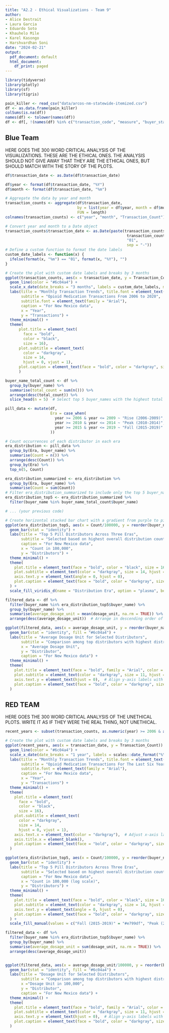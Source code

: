 ---
title: "A2.2 - Ethical Visualizations - Team 9"
author:
- Alice Destrait
- Laura Garcia
- Eduardo Soto
- Khauhelo Mile
- Karel Kasongo
- Harshvardhan Soni
date: "2024-02-21"
output:
  pdf_document: default
  html_document:
    df_print: paged
---

```{r libraries, message=FALSE, warning=FALSE}
library(tidyverse)
library(plotly)
library(sf)
library(tigris)
```

```{r Overview df, message=FALSE, warning=FALSE, echo=FALSE}
pain_killer <- read_csv("data/arcos-nm-statewide-itemized.csv")
df <- as.data.frame(pain_killer)
colSums(is.na(df))
names(df) <- tolower(names(df))
df <- df[, !(names(df) %in% c("transaction_code", "measure", "buyer_state"))]
```

## Blue Team
HERE GOES THE 300 WORD CRITICAL ANALYSIS OF THE VISUALIZATIONS. THESE ARE THE ETHICAL ONES. 
THE ANALYSIS SHOULD NOT GIVE AWAY THAT THEY ARE THE ETHICAL ONES, BUT SHOULD MATCH WITH THE STORY OF THE PLOTS. 

```{r graph 1, message=FALSE, warning=FALSE, tidy=TRUE}
df$transaction_date <- as.Date(df$transaction_date)

df$year <- format(df$transaction_date, "%Y")
df$month <- format(df$transaction_date, "%m")

# Aggregate the data by year and month
transaction_counts <- aggregate(df$transaction_date, 
                                by = list(year = df$year, month = df$month), 
                                FUN = length)
colnames(transaction_counts) <- c("year", "month", "Transaction_Count")

# Convert year and month to a Date object
transaction_counts$transaction_date <- as.Date(paste(transaction_counts$year, 
                                                      transaction_counts$month, 
                                                      "01", 
                                                      sep = "-"))
# Define a custom function to format the date labels
custom_date_labels <- function(x) {
  ifelse(format(x, "%m") == "01", format(x, "%Y"), "")
}

# Create the plot with custom date labels and breaks by 3 months
ggplot(transaction_counts, aes(x = transaction_date, y = Transaction_Count)) +
  geom_line(color = "#6c04a4") +
  scale_x_date(date_breaks = "3 months", labels = custom_date_labels, minor_breaks = NULL) +
  labs(title = "Monthly Transaction Trends", title.font = element_text(family = "Arial"), 
       subtitle = "Opioid Medication Transactions From 2006 to 2020",
       subtitle.font = element_text(family = "Arial"),
       caption = "For New Mexico data",
       x = "Year",
       y = "Transactions") +
  theme_minimal() +
  theme(
      plot.title = element_text(
        face = "bold", 
        color = "black", 
        size = 16),
      plot.subtitle = element_text( 
        color = "darkgray", 
        size = 14, 
        hjust = 0, vjust = 1), 
      plot.caption = element_text(face = "bold", color = "darkgray", size = 12,  hjust = 0)
      )
```
```{r second plot, message=FALSE, warning=FALSE, tidy=TRUE}
buyer_name_total_count <- df %>%
  group_by(buyer_name) %>%
  summarise(total_count = sum(n())) %>%
  arrange(desc(total_count)) %>%
  slice_head(n = 5)  # Select top 5 buyer_names with the highest total count

pill_data <- mutate(df, 
                    Era = case_when(
                      year >= 2006 & year <= 2009 ~ "Rise (2006-2009)",
                      year >= 2010 & year <= 2014 ~ "Peak (2010-2014)",
                      year >= 2015 & year <= 2019 ~ "Fall (2015-2019)"
                    ))

# Count occurrences of each distributor in each era
era_distribution <- pill_data %>%
  group_by(Era, buyer_name) %>%
  summarise(Count = n()) %>%
  arrange(desc(Count)) %>%
  group_by(Era) %>%
  top_n(5, Count)

era_distribution_summarized <- era_distribution %>%
  group_by(Era, buyer_name) %>%
  summarise(Count = sum(Count))
# Filter era_distribution_summarized to include only the top 5 buyer_names
era_distribution_top5 <- era_distribution_summarized %>%
  filter(buyer_name %in% buyer_name_total_count$buyer_name)

# ... (your previous code)

# Create horizontal stacked bar chart with a gradient from purple to pink
ggplot(era_distribution_top5, aes(x = Count/100000, y = reorder(buyer_name, Count), fill = Era)) +
  geom_bar(stat = "identity") +
  labs(title = "Top 5 Pill Distributors Across Three Eras",
       subtitle = "Selected based on highest overall distribution counts",
       caption = "For New Mexico data",
       x = "Count in 100,000",
       y = "Distributors") +
  theme_minimal() +
  theme(
    plot.title = element_text(face = "bold", color = "black", size = 16, hjust = 0),
    plot.subtitle = element_text(color = "darkgray", size = 14, hjust = 0),
    axis.text.y = element_text(angle = 0, hjust = 0),
    plot.caption = element_text(face = "bold", color = "darkgray", size = 12,  hjust = 0)
  ) +
  scale_fill_viridis_d(name = "Distribution Era", option = "plasma", begin = 0.8, end = 0.2)  # Change legend title
```

```{r third plot, message=FALSE, warning=FALSE, tidy=TRUE}
filtered_data <- df %>%
  filter(buyer_name %in% era_distribution_top5$buyer_name) %>%
  group_by(buyer_name) %>%
  summarise(average_dosage_unit = mean(dosage_unit, na.rm = TRUE)) %>%
  arrange(desc(average_dosage_unit))  # Arrange in descending order of average dosage unit

ggplot(filtered_data, aes(x = average_dosage_unit, y = reorder(buyer_name, average_dosage_unit) )) +
  geom_bar(stat = "identity", fill = "#6c04a4") +
  labs(title = "Average Dosage Unit for Selected Distributors",
       subtitle = "Comparison among top distributors with highest distribution",
       x = "Average Dosage Unit",
       y = "Distributor",
       caption = "For New Mexico data") +
  theme_minimal() +
  theme(
    plot.title = element_text(face = "bold", family = "Arial", color = "black", size = 16, hjust = 0),
    plot.subtitle = element_text(color = "darkgray", size = 11, hjust = 0),
    axis.text.y = element_text(hjust = 0),  # Align y-axis labels with the left edge
    plot.caption = element_text(face = "bold", color = "darkgray", size = 12,  hjust = 0)
  )

```


## RED TEAM
HERE GOES THE 300 WORD CRITICAL ANALYSIS OF THE UNETHICAL PLOTS. WRITE IT AS IF THEY WERE THE REAL THING, NOT UNETHICAL. 

```{r Misleading 1st graph}
recent_years <- subset(transaction_counts, as.numeric(year) >= 2006 & as.numeric(year) <= 2011)

# Create the plot with custom date labels and breaks by 3 months
ggplot(recent_years, aes(x = transaction_date, y = Transaction_Count)) +
  geom_line(color = "#6c04a4") +
  scale_x_date(date_breaks = "1 year", labels = scales::date_format("%Y")) +  # Adjust date breaks and format
  labs(title = "Monthly Transaction Trends", title.font = element_text(family = "Arial"), 
       subtitle = "Opioid Medication Transactions For The Last Six Years",
       subtitle.font = element_text(family = "Arial"),
       caption = "For New Mexico data",
       x = "Year",
       y = "Transactions") +
  theme_minimal() +
  theme(
    plot.title = element_text(
      face = "bold", 
      color = "black", 
      size = 16),
    plot.subtitle = element_text( 
      color = "darkgray", 
      size = 14, 
      hjust = 0, vjust = 1),
    axis.text.x = element_text(color = "darkgray"),  # Adjust x-axis label color
    axis.title.x = element_blank(), 
    plot.caption = element_text(face = "bold", color = "darkgray", size = 12,  hjust = 0)
  )

```

```{r}
ggplot(era_distribution_top5, aes(x = Count/100000, y = reorder(buyer_name, Count), fill = Era)) +
  geom_bar(stat = "identity") +
  labs(title = "Top 5 Pill Distributors Across Three Eras",
       subtitle = "Selected based on highest overall distribution counts",
       caption = "For New Mexico data",
       x = "Count in 100,000 (log scale)",
       y = "Distributors") +
  theme_minimal() +
  theme(
    plot.title = element_text(face = "bold", color = "black", size = 16, hjust = 0),
    plot.subtitle = element_text(color = "darkgray", size = 14, hjust = 0),
    axis.text.y = element_text(angle = 0, hjust = 0), 
    plot.caption = element_text(face = "bold", color = "darkgray", size = 12,  hjust = 0)
  ) +
  scale_fill_manual(values = c("Fall (2015-2019)" = "#e799df", "Peak (2010-2014)" = "#e388da", "Rise (2006-2009)" = "#df77d5"))

```

```{r graph 3 misleading, message=FALSE, warning=FALSE}
filtered_data <- df %>%
  filter(buyer_name %in% era_distribution_top5$buyer_name) %>%
  group_by(buyer_name) %>%
  summarise(average_dosage_unit = sum(dosage_unit, na.rm = TRUE)) %>%
  arrange(desc(average_dosage_unit)) 


ggplot(filtered_data, aes(x = average_dosage_unit/100000, y = reorder(buyer_name, average_dosage_unit) )) +
  geom_bar(stat = "identity", fill = "#6c04a4") +
  labs(title = "Dosage Unit for Selected Distributors",
       subtitle = "Comparison among top distributors with highest distribution",
       x ="Dosage Unit in 100,000",
       y = "Distributor", 
       caption = "For New Mexico data") +
  theme_minimal() +
  theme(
    plot.title = element_text(face = "bold", family = "Arial", color = "black", size = 16, hjust = 0),
    plot.subtitle = element_text(color = "darkgray", size = 11, hjust = 0),
    axis.text.y = element_text(hjust = 0),  # Align y-axis labels with the left edge
    plot.caption = element_text(face = "bold", color = "darkgray", size = 12,  hjust = 0)
  )



```


